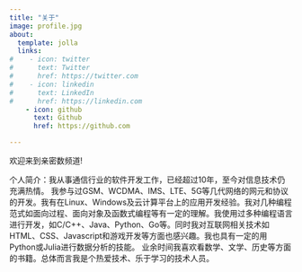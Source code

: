 ```yaml
---
title: "关于"
image: profile.jpg
about:
  template: jolla
  links:
#    - icon: twitter
#      text: Twitter
#      href: https://twitter.com
#    - icon: linkedin
#      text: LinkedIn
#      href: https://linkedin.com
    - icon: github
      text: Github
      href: https://github.com

---
```


欢迎来到亲密数频道! 

个人简介：我从事通信行业的软件开发工作，已经超过10年，至今对信息技术仍充满热情。 我参与过GSM、WCDMA、IMS、LTE、5G等几代网络的网元和协议的开发。我有在Linux、Windows及云计算平台上的应用开发经验。我对几种编程范式如面向过程、面向对象及函数式编程等有一定的理解。我使用过多种编程语言进行开发，如C/C++、Java、Python、Go等。同时我对互联网相关技术如HTML、CSS、Javascript和游戏开发等方面也感兴趣。我也具有一定的用Python或Julia进行数据分析的技能。 业余时间我喜欢看数学、文学、历史等方面的书籍。总体而言我是个热爱技术、乐于学习的技术人员。
